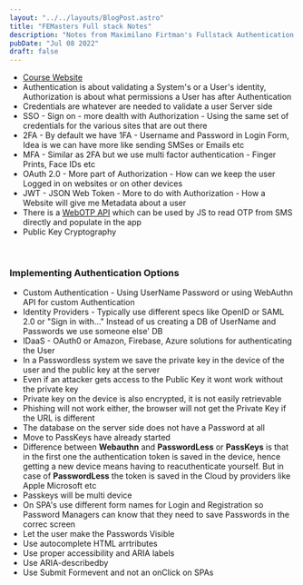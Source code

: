 ```yaml
---
layout: "../../layouts/BlogPost.astro"
title: "FEMasters Full stack Notes"
description: "Notes from Maximilano Firtman's Fullstack Authentication course"
pubDate: "Jul 08 2022"
draft: false
---
```

* [Course Website](https://frontendmasters.com/workshops/fullstack-authentication/)
* Authentication is about validating a System's or a User's identity, Authorization is about what permissions a User has after Authentication
* Credentials are whatever are needed to validate a user Server side
* SSO - Sign on - more dealth with Authorization - Using the same set of credentials for the various sites that are out there
* 2FA - By default we have 1FA - Username and Password in Login Form, Idea is we can have more like sending SMSes or Emails etc
* MFA - Similar as 2FA but  we use multi factor authentication - Finger Prints, Face IDs etc 
* OAuth 2.0 - More part of Authorization - How can we keep the user Logged in on websites or on other devices
* JWT - JSON Web Token - More to do with Authorization - How a Website will give me Metadata about a user
* There is a [WebOTP API](https://developer.mozilla.org/en-US/docs/Web/API/WebOTP_API) which can be used by JS to read OTP from SMS directly and populate in the app
* Public Key Cryptography
<br/>

### Implementing Authentication Options
*  Custom Authentication - Using UserName Password or using WebAuthn API for custom Authentication
*  Identity Providers - Typically use different specs like OpenID or SAML 2.0 or "Sign in with..." Instead of us creating a DB of UserName and Passwords we use someone else' DB
*  IDaaS - OAuth0 or Amazon, Firebase, Azure solutions for authenticating the User
* In a  Passwordless system we save the private key in the device of the user and the public key at the server
* Even if an attacker gets access to the Public Key it wont work without the private key
* Private key on the device is also encrypted, it is not easily retrievable
* Phishing will not work either, the browser will not get the Private Key if the URL is different
* The database on the server side does not have a Password at all
* Move to PassKeys have already started
* Difference between <b>Webauthn</b> and <b>PasswordLess</b> or <b>PassKeys</b> is that in the first one the authentication token is saved in the device, hence getting a new device means having to reacuthenticate yourself. But in case of <b>PasswordLess</b> the token is saved in the Cloud by providers like Apple Microsoft etc
* Passkeys will be multi device
* On SPA's use different form names for Login and Registration so Password Managers can know that they need to save Passwords in the correc screen
* Let the user make the Passwords Visible
* Use autocomplete HTML arrtributes
* Use proper accessibility and ARIA labels
* Use ARIA-describedby
* Use Submit Formevent and not an onClick on SPAs